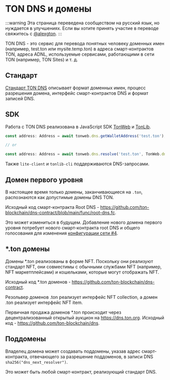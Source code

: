 # TON DNS и домены

:::warning
Эта страница переведена сообществом на русский язык, но нуждается в улучшениях. Если вы хотите принять участие в переводе свяжитесь с [@alexgton](https://t.me/alexgton).
:::

TON DNS - это сервис для перевода понятных человеку доменных имен (например, test.ton или mysite.temp.ton) в адреса смарт-контрактов TON, адреса ADNL, используемые сервисами, работающими в сети TON (например, TON Sites) и т. д.

## Стандарт

[Стандарт TON DNS](https://github.com/ton-blockchain/TIPs/issues/81) описывает формат доменных имен, процесс разрешения домена, интерфейс смарт-контрактов DNS и формат записей DNS.

## SDK

Работа с TON DNS реализована в JavaScript SDK [TonWeb](https://github.com/toncenter/tonweb) и [TonLib](/v3/guidelines/dapps/apis-sdks/ton-adnl-apis).

```js
const address: Address = await tonweb.dns.getWalletAddress('test.ton');

// or 

const address: Address = await tonweb.dns.resolve('test.ton', TonWeb.dns.DNS_CATEGORY_WALLET);
```

Также `lite-client` и `tonlib-cli` поддерживаются DNS-запросами.

## Домен первого уровня

В настоящее время только домены, заканчивающиеся на `.ton`, распознаются как допустимые домены DNS TON.

Исходный код смарт-контракта Root DNS - https://github.com/ton-blockchain/dns-contract/blob/main/func/root-dns.fc.

Это может измениться в будущем. Добавление нового домена первого уровня потребует нового смарт-контракта root DNS и общего голосования для изменения [конфигурации сети #4](/v3/documentation/smart-contracts/contracts-specs/governance).

## \*.ton домены

Домены \*.ton реализованы в форме NFT. Поскольку они реализуют стандарт NFT, они совместимы с обычными службами NFT (например, NFT маркетплейсами) и кошельками, которые могут отображать NFT.

Исходный код \*.ton доменов - https://github.com/ton-blockchain/dns-contract.

Резольвер доменов .ton реализует интерфейс NFT collection, а домен .ton реализует интерфейс NFT item.

Первичная продажа доменов \*.ton происходит через децентрализованный открытый аукцион на https://dns.ton.org. Исходный код - https://github.com/ton-blockchain/dns.

## Поддомены

Владелец домена может создавать поддомены, указав адрес смарт-контракта, отвечающего за разрешение поддоменов, в записи DNS `sha256("dns_next_resolver")`.

Это может быть любой смарт-контракт, реализующий стандарт DNS.
